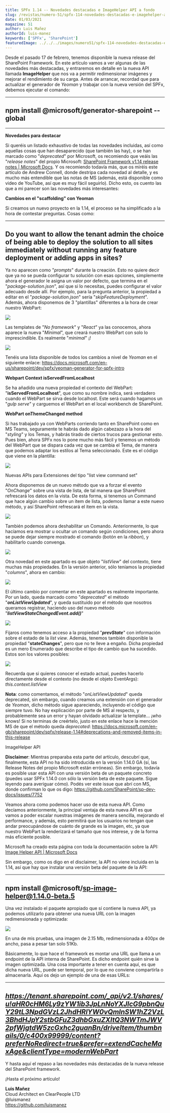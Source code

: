 ```yaml
---
title: SPFx 1.14 -- Novedades destacadas e ImageHelper API a fondo
slug: /revistas/numero-51/spfx-114-novedades-destacadas-e-imagehelper-api-a-fondo
date: 01/03/2021
magazine: 51
author: Luis Mañez
authorId: luis-manez
keywords: ['SPFx', 'SharePoint']
featuredImage: ../../../images/numero51/spfx-114-novedades-destacadas-e-imagehelper-api-a-fondo/image1.png
---
```



Desde el pasado 17 de febrero, tenemos disponible la nueva release del
SharePoint Framework. En este artículo vamos a ver algunas de las
novedades más destacadas, y entraremos en detalle en la nueva API
llamada **ImageHelper** que nos va a permitir redimensionar imágenes y
mejorar el rendimiento de su carga. Antes de arrancar, recordad que para
actualizar el generador de *Yeoman* y trabajar con la nueva versión del
SPFx, debemos ejecutar el comando:

  -----------------------------------------------------------------------
  npm install @microsoft/generator-sharepoint --global
  -----------------------------------------------------------------------

  -----------------------------------------------------------------------

**Novedades para destacar**

Si queréis un listado exhaustivo de todas las novedades incluidas, así
como aquellas cosas que han desaparecido (que también las hay), o se han
marcado como "*deprecated*" por Microsoft, os recomiendo que veáis las
"*release notes*" del propio Microsoft: [SharePoint Framework v1.14
release notes | Microsoft
Docs](https://docs.microsoft.com/en-gb/sharepoint/dev/spfx/release-1.14).
Y os recomiendo todavía más, que os miréis este artículo de Andrew
Connell, donde destripa cada novedad al detalle, y es mucho más
entendible que las notas de MS (además, está disponible como video de
YouTube, así que es muy fácil seguirlo). Dicho esto, os cuento las que a
mi parecer son las novedades más interesantes:

**Cambios en el "scaffolding" con Yeoman**

Si creamos un nuevo proyecto en la 1.14, el proceso se ha simplificado a
la hora de contestar preguntas. Cosas como:

  -----------------------------------------------------------------------
  Do you want to allow the tenant admin the choice of being able to
  deploy the solution to all sites immediately without running any
  feature deployment or adding apps in sites?
  -----------------------------------------------------------------------

Ya no aparecen como "*prompts*" durante la creación. Esto no quiere
decir que ya no se pueda configurar tu solución con esas opciones,
simplemente ahora el generador le asigna un valor por defecto, que
termina en el "*package-solution.json*", así que si lo necesitas, puedes
configurar el valor adecuado desde allí. Por ejemplo, para la pregunta
anterior, la propiedad a editar en el "*package-solution.json*" sería
"*skipFeatureDeployment*". Además, ahora disponemos de 3 "plantillas"
diferentes a la hora de crear nuestro WebPart:

![](../../../images/numero51/spfx-114-novedades-destacadas-e-imagehelper-api-a-fondo/image1.png)

Las templates de "*No framework*" y "*React*" ya las conocemos, ahora
aparece la nueva "*Minimal*", que creará nuestro WebPart con solo lo
imprescindible. Es realmente "*minimal*" ¡!

![](../../../images/numero51/spfx-114-novedades-destacadas-e-imagehelper-api-a-fondo/image2.png)

Tenéis una lista disponible de todos los cambios a nivel de *Yeoman* en
el siguiente enlace:
<https://docs.microsoft.com/en-us/sharepoint/dev/spfx/yeoman-generator-for-spfx-intro>

**Webpart Context isServedFromLocalhost**

Se ha añadido una nueva propiedad el contexto del WebPart:
"**isServedFromLocalhost**", que como su nombre indica, será verdadero
cuando el WebPart se sirva desde localhost. Este será cuando hagamos un
"*gulp serve*" y carguemos el WebPart en el local workbench de
SharePoint.

**WebPart onThemeChanged method**

Si has trabajado ya con WebParts corriendo tanto en SharePoint como en
MS Teams, seguramente te habrás dado algún cabezazo a la hora del
"*styling*" y los Temas, y habrás tirado de ciertos trucos para
gestionar esto. Pues bien, ahora SPFx nos lo pone mucho más fácil y
tenemos un método del WebPart que se dispara cada vez que se cambia el
Tema, de manera que podemos adaptar los estilos al Tema seleccionado.
Este es el código que viene en la plantilla:

![](../../../images/numero51/spfx-114-novedades-destacadas-e-imagehelper-api-a-fondo/image3.png)

Nuevas APIs para Extensiones del tipo "list view command set"

Ahora disponemos de un nuevo método que va a forzar el evento
"*OnChange*" sobre una vista de lista, de tal manera que SharePoint
refrescará los datos en la vista. De esta forma, si tenemos un Command
que hace algún cambio sobre un item de lista, podemos llamar a este
nuevo método, y así SharePoint refrescará el item en la vista.

![](../../../images/numero51/spfx-114-novedades-destacadas-e-imagehelper-api-a-fondo/image4.png)

También podemos ahora deshabilitar un Comando. Anteriormente, lo que
hacíamos era mostrar u ocultar un comando según condiciones, pero ahora
se puede dejar siempre mostrado el comando (botón en la *ribbon*), y
habilitarlo cuando convenga.

![](../../../images/numero51/spfx-114-novedades-destacadas-e-imagehelper-api-a-fondo/image5.png)

Otra novedad en este apartado es que objeto "*listView*" del contexto,
tiene muchas más propiedades. En la versión anterior, sólo teníamos la
propiedad "*columns*", ahora en cambio:

![](../../../images/numero51/spfx-114-novedades-destacadas-e-imagehelper-api-a-fondo/image6.png)

El último cambio por comentar en este apartado es realmente importante.
Por un lado, queda marcado como "*deprecated*" el método
"***onListViewUpdated***", y queda sustituido por el método que nosotros
queramos registrar, haciendo uso del nuevo método
"***listViewStateChangedEvent.add()***"

![](../../../images/numero51/spfx-114-novedades-destacadas-e-imagehelper-api-a-fondo/image7.png)

Fijaros como tenemos acceso a la propiedad "***prevState***" con
información sobre el estado de la *list view*. Además, tenemos también
disponible la propiedad "**stateChanges**", pero que no te lleve a
engaño. Dicha propiedad es un mero Enumerado que describe el tipo de
cambio que ha sucedido. Estos son los valores posibles:

![](../../../images/numero51/spfx-114-novedades-destacadas-e-imagehelper-api-a-fondo/image8.png)

Recuerda que si quieres conocer el estado actual, puedes hacerlo
directamente desde el contexto (no desde el objeto EventArgs):
*this.context.listView*

**Nota**: como comentamos, el método "*onListViewUpdated*" queda
deprecated, sin embargo, cuando creamos una extensión con el generador
de *Yeoman*, dicho método sigue apareciendo, incluyendo el código que
siempre tuvo. No hay explicación por parte de MS al respecto, y
probablemente sea un error y hayan olvidado actualizar la template...
¡who knows!
Si no terminas de creértelo, justo en este enlace hace la mención MS de
que el método queda *deprecated*:
<https://docs.microsoft.com/en-gb/sharepoint/dev/spfx/release-1.14#deprecations-and-removed-items-in-this-release>

ImageHelper API

**Disclaimer**: Mientras preparaba esta parte del artículo, descubrí
que, finalmente, esta API no ha sido introducida en la versión 1.14.0 GA
(sí, las Release Notes del propio Microsoft están erróneas). Sin
embargo, todavía es posible usar esta API con una versión beta de un
paquete concreto (puedes usar SPFx 1.14.0 con sólo la versión beta de
este paquete. Sigue leyendo para averiguar cómo). Podés ver este issue
que abrí con MS, donde confirman lo que os digo:
<https://github.com/SharePoint/sp-dev-docs/issues/7752>

Veamos ahora como podemos hacer uso de esta nueva API. Como decíamos
anteriormente, la principal ventaja de esta nueva API es que vamos a
poder escalar nuestras imágenes de manera sencilla, mejorando el
performance, y además, esto permitirá que los usuarios no tengan que
andar preocupándose de cuánto de grande es la imagen, etc, ya que
nuestro WebPart la renderizará el tamaño que nos interese, y de la forma
más eficiente posible.

Microsoft ha creado esta página con toda la documentación sobre la API:
[Image Helper API | Microsoft
Docs](https://docs.microsoft.com/en-gb/sharepoint/dev/spfx/image-helper-api)

Sin embargo, como os digo en el disclaimer, la API no viene incluida en
la 1.14, así que hay que instalar una versión beta del paquete de la
API:

  -----------------------------------------------------------------------
  npm install @microsoft/sp-image-helper@1.14.0-beta.5
  -----------------------------------------------------------------------

Una vez instalado el paquete apropiado que sí contiene la nueva API, ya
podemos utilizarlo para obtener una nueva URL con la imagen
redimensionada y optimizada:

![](../../../images/numero51/spfx-114-novedades-destacadas-e-imagehelper-api-a-fondo/image9.png)

En una de mis pruebas, una imagen de 2.15
Mb, redimensionada a 400px de ancho, pasa a pesar tan solo 51Kb.

Básicamente, lo que hace el framework es montar una URL que llama a un
endpoint de la API interna de SharePoint. Es dicho endpoint quién sirve
la imagen optimizada. Una cosa importante a tener en cuenta aquí, es que
dicha nueva URL, puede ser temporal, por lo que no conviene compartirla
o almacenarla. Aquí os dejo un ejemplo de una de esas URLs:

  ------------------------------------------------------------------------------------------------------------------------------------------------------------------------------------------------------------------------------------------------------------------------------------------------------------
  *https://tenant.sharepoint.com/_api/v2.1/shares/u!aHR0cHM6Ly9zYW1ib3JpLnNoYXJlcG9pbnQuY29tL3NpdGVzL2JhdHRlYW0vQmlnSW1hZ2VzL3BhdHJpY2stbGFuZ3dhbGxuZXItQ3NWTmJWV2pfWjgtdW5zcGxhc2guanBn/driveItem/thumbnails/0/c400x99999/content?preferNoRedirect=true&prefer=extendCacheMaxAge&clientType=modernWebPart*
  ------------------------------------------------------------------------------------------------------------------------------------------------------------------------------------------------------------------------------------------------------------------------------------------------------------

Y hasta aquí el repaso a las novedades más destacadas de la nueva
release del SharePoint framework.

¡Hasta el próximo artículo!

**Luis Mañez** <br /> 
Cloud Architect en ClearPeople LTD <br /> 
@luismanez <br /> 
<https://github.com/luismanez>